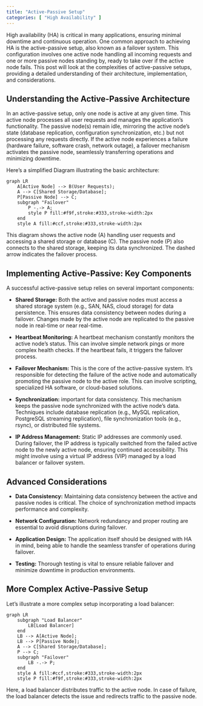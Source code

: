 ```yaml
---
title: "Active-Passive Setup"
categories: [ "High Availability" ]
---
```


High availability (HA) is critical in many applications, ensuring minimal downtime and continuous operation. One common approach to achieving HA is the active-passive setup, also known as a failover system. This configuration involves one active node handling all incoming requests and one or more passive nodes standing by, ready to take over if the active node fails. This post will look at the complexities of active-passive setups, providing a detailed understanding of their architecture, implementation, and considerations.

## Understanding the Active-Passive Architecture

In an active-passive setup, only one node is active at any given time. This active node processes all user requests and manages the application's functionality. The passive node(s) remain idle, mirroring the active node's state (database replication, configuration synchronization, etc.) but not processing any requests directly. If the active node experiences a failure (hardware failure, software crash, network outage), a failover mechanism activates the passive node, seamlessly transferring operations and minimizing downtime.

Here's a simplified Diagram illustrating the basic architecture:

```mermaid
graph LR
    A[Active Node] --> B(User Requests);
    A --> C[Shared Storage/Database];
    P[Passive Node] --> C;
    subgraph "Failover"
        P -.-> A;
        style P fill:#f9f,stroke:#333,stroke-width:2px
    end
    style A fill:#ccf,stroke:#333,stroke-width:2px
```

This diagram shows the active node (A) handling user requests and accessing a shared storage or database (C). The passive node (P) also connects to the shared storage, keeping its data synchronized. The dashed arrow indicates the failover process.

## Implementing Active-Passive: Key Components

A successful active-passive setup relies on several important components:

-   **Shared Storage:** Both the active and passive nodes must access a shared storage system (e.g., SAN, NAS, cloud storage) for data persistence. This ensures data consistency between nodes during a failover. Changes made by the active node are replicated to the passive node in real-time or near real-time.

-   **Heartbeat Monitoring:** A heartbeat mechanism constantly monitors the active node's status. This can involve simple network pings or more complex health checks. If the heartbeat fails, it triggers the failover process.

-   **Failover Mechanism:** This is the core of the active-passive system. It's responsible for detecting the failure of the active node and automatically promoting the passive node to the active role. This can involve scripting, specialized HA software, or cloud-based solutions.

-   **Synchronization:** important for data consistency. This mechanism keeps the passive node synchronized with the active node's data. Techniques include database replication (e.g., MySQL replication, PostgreSQL streaming replication), file synchronization tools (e.g., rsync), or distributed file systems.

-   **IP Address Management:** Static IP addresses are commonly used. During failover, the IP address is typically switched from the failed active node to the newly active node, ensuring continued accessibility. This might involve using a virtual IP address (VIP) managed by a load balancer or failover system.

## Advanced Considerations

-   **Data Consistency:** Maintaining data consistency between the active and passive nodes is critical. The choice of synchronization method impacts performance and complexity.

-   **Network Configuration:** Network redundancy and proper routing are essential to avoid disruptions during failover.

-   **Application Design:** The application itself should be designed with HA in mind, being able to handle the seamless transfer of operations during failover.

-   **Testing:** Thorough testing is vital to ensure reliable failover and minimize downtime in production environments.

## More Complex Active-Passive Setup

Let's illustrate a more complex setup incorporating a load balancer:

```mermaid
graph LR
    subgraph "Load Balancer"
        LB[Load Balancer]
    end
    LB --> A[Active Node];
    LB --> P[Passive Node];
    A --> C[Shared Storage/Database];
    P --> C;
    subgraph "Failover"
        LB -.-> P;
    end
    style A fill:#ccf,stroke:#333,stroke-width:2px
    style P fill:#f9f,stroke:#333,stroke-width:2px
```

Here, a load balancer distributes traffic to the active node. In case of failure, the load balancer detects the issue and redirects traffic to the passive node.